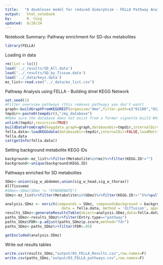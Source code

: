 ```yaml
---
title:   "A doublesex model for reduced dimorphism - FELLA Pathway Analysis"
output:   html_notebook
by:       R. Coig
updated:  8/28/24
---
```

Notebook Summary: Pathway enrichment for SD-dsx metabolites 
```r
library(FELLA)
```
Loading in data
```r
rm(list = ls())
load('../_results/SD_All.data')
load('../_results/SD_by_Tissue.data')
load('../_data/keys.data')
mz_list<-read.csv("../_data/mz_list.csv")
```
Pathway Analysis using FELLA - Building dmel KEGG Network
```r
set.seed(1) 
#Filter overview pathways (this removes pathways you don't want)
graph<-buildGraphFromKEGGREST(organism="dme",filter.path=c("01100","01200","01210","01212","01230"))
tmpdir<-paste0(tempdir(),"/my_database") 
#Make sure the database does not exist from a former vignette build #Otherwise the vignette will rise an error because FELLA will not overwrite an existing database 
unlink(tmpdir,recursive=TRUE) 
buildDataFromGraph(keggdata.graph=graph,databaseDir=tmpdir,internalDir=FALSE,matrices="diffusion",normality="diffusion",niter=1000)
fella.data<-loadKEGGdata(databaseDir=tmpdir,internalDir=FALSE,loadMatrix="diffusion")#use 10,000 iterations 
fella.data
cat(getInfo(fella.data))
```
Setting background metabolite KEGG IDs
```r
background<-mz_list%>%filter(Metabolite%in%mz)%>%filter(KEGG.ID!="")
background<-unique(background$KEGG.ID)
```
Pathways enriched for SD metabolites
```r
SDmz<-union(sig_w_abdomen,union(sig_w_head,sig_w_thorax))
AllTissuemz
#SDmz<-SDmz[SDmz != "KYNURENATE"]
SDmz<-mz_list%>%filter(Metabolite%in%SDmz)%>%filter(KEGG.ID!="")%>%pull(KEGG.ID)

analysis.SDmz <- enrich(compounds = SDmz, compoundsBackground = background, 
                          data = fella.data, method = 'diffusion', approx = "simulation", niter=10000)
results_SDmz<-generateResultsTable(object=analysis.SDmz,data=fella.data,nlimit=1000)
paths_SDmz<-results_SDmz%>%filter(Entry.type=="pathway")
paths_SDmz$FDR<-p.adjust(paths_SDmz$p.score,method="fdr")
paths_SDmz<-paths_SDmz%>%filter(FDR<.05)

getExcluded(analysis.SDmz)
```
Write out results tables
```r
write.csv(results_SDmz,"output/03_FELLA_Results.csv",row.names=F)
write.csv(paths_SDmz,"output/03_FELLA_pathways.csv",row.names=F)
```